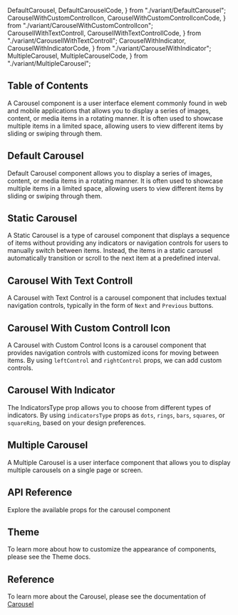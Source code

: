   DefaultCarousel,
  DefaultCarouselCode,
} from "./variant/DefaultCarousel";
  CarouselWithCustomControlIcon,
  CarouselWithCustomControlIconCode,
} from "./variant/CarouselWithCustomControlIcon";
  CarousellWithTextControll,
  CarousellWithTextControllCode,
} from "./variant/CarousellWithTextControll";
  CarouselWithIndicator,
  CarouselWithIndicatorCode,
} from "./variant/CarouselWithIndicator";
  MultipleCarousel,
  MultipleCarouselCode,
} from "./variant/MultipleCarousel";



## Table of Contents

A Carousel component is a user interface element commonly found in web and mobile applications that allows you to display a series of images, content, or media items in a rotating manner. It is often used to showcase multiple items in a limited space, allowing users to view different items by sliding or swiping through them.

## Default Carousel

Default Carousel component allows you to display a series of images, content, or media items in a rotating manner. It is often used to showcase multiple items in a limited space, allowing users to view different items by sliding or swiping through them.

<CodePreview github="Carousel" code={DefaultCarouselCode}>
  <DefaultCarousel />
</CodePreview>

## Static Carousel

A Static Carousel is a type of carousel component that displays a sequence of items without providing any indicators or navigation controls for users to manually switch between items. Instead, the items in a static carousel automatically transition or scroll to the next item at a predefined interval.

<CodePreview github="Carousel" code={StaticCarouselCode}>
  <StaticCarousel />
</CodePreview>

## Carousel With Text Controll

A Carousel with Text Control is a carousel component that includes textual navigation controls, typically in the form of `Next` and `Previous` buttons.

<CodePreview github="Carousel" code={CarousellWithTextControllCode}>
  <CarousellWithTextControll />
</CodePreview>

## Carousel With Custom Controll Icon

A Carousel with Custom Control Icons is a carousel component that provides navigation controls with customized icons for moving between items. By using `leftControl` and `rightControl` props, we can add custom controls.

<CodePreview github="Carousel" code={CarouselWithCustomControlIconCode}>
  <CarouselWithCustomControlIcon />
</CodePreview>

## Carousel With Indicator

The IndicatorsType prop allows you to choose from different types of indicators. By using `indicatorsType` props as `dots`, `rings`, `bars`, `squares`, or `squareRing`, based on your design preferences.

<CodePreview github="Carousel" code={CarouselWithIndicatorCode}>
  <CarouselWithIndicator />
</CodePreview>

## Multiple Carousel

A Multiple Carousel is a user interface component that allows you to display multiple carousels on a single page or screen.

<CodePreview github="Carousel" code={MultipleCarouselCode}>
  <MultipleCarousel />
</CodePreview>

## API Reference

Explore the available props for the carousel component

<ComponentApi data={carouselDataApi} />

## Theme

To learn more about how to customize the appearance of components, please see the Theme docs.

<CssThemePreview code={useTheme().theme.carousel} />

## Reference

To learn more about the Carousel, please see the documentation of [Carousel](https://norserium.github.io/react-indiana-drag-scroll)
